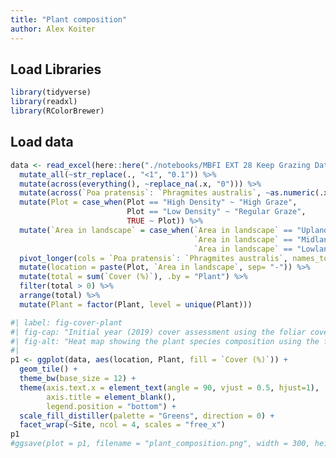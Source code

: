 ```yaml
---
title: "Plant composition"
author: Alex Koiter
---
```



## Load Libraries
```r
library(tidyverse)
library(readxl)
library(RColorBrewer)
```

## Load data
```r
data <- read_excel(here::here("./notebooks/MBFI EXT 28 Keep Grazing Data 2019.xlsx"), sheet = 1)  %>% 
  mutate_all(~str_replace(., "<1", "0.1")) %>% 
  mutate(across(everything(), ~replace_na(.x, "0"))) %>% 
  mutate(across(`Poa pratensis`: `Phragmites australis`, ~as.numeric(.x))) %>%
  mutate(Plot = case_when(Plot == "High Density" ~ "High Graze",
                          Plot == "Low Density" ~ "Regular Graze", 
                          TRUE ~ Plot)) %>%
  mutate(`Area in landscape` = case_when(`Area in landscape` == "Upland" ~ "Upper",
                                         `Area in landscape` == "Midland" ~ "Middle",
                                         `Area in landscape` == "Lowland" ~ "Lower")) %>%
  pivot_longer(cols = `Poa pratensis`: `Phragmites australis`, names_to = "Plant", values_to = "Cover (%)") %>%
  mutate(location = paste(Plot, `Area in landscape`, sep= "-")) %>%
  mutate(total = sum(`Cover (%)`), .by = "Plant") %>%
  filter(total > 0) %>%
  arrange(total) %>%
  mutate(Plant = factor(Plant, level = unique(Plant)))
```

```r

#| label: fig-cover-plant
#| fig-cap: "Initial year (2019) cover assessment using the foliar cover method for each plot within the four riparian zones"
#| fig-alt: "Heat map showing the plant species composition using the foliar cover method (%)."
#| 
p1 <- ggplot(data, aes(location, Plant, fill = `Cover (%)`)) + 
  geom_tile() +
  theme_bw(base_size = 12) +
  theme(axis.text.x = element_text(angle = 90, vjust = 0.5, hjust=1),
        axis.title = element_blank(),
        legend.position = "bottom") +
  scale_fill_distiller(palette = "Greens", direction = 0) +
  facet_wrap(~Site, ncol = 4, scales = "free_x")
p1
#ggsave(plot = p1, filename = "plant_composition.png", width = 300, height = 250, units = "mm", dpi = 600) 
```

